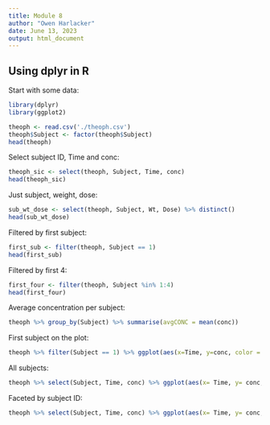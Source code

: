 ```yaml
---
title: Module 8
author: "Owen Harlacker"
date: June 13, 2023
output: html_document
---
```


## Using dplyr in R

Start with some data:
```r
library(dplyr)
library(ggplot2)

theoph <- read.csv('./theoph.csv')
theoph$Subject <- factor(theoph$Subject)
head(theoph)
```


Select subject ID, Time and conc:
```r
theoph_sic <- select(theoph, Subject, Time, conc)
head(theoph_sic)
```

Just subject, weight, dose:
```r
sub_wt_dose <- select(theoph, Subject, Wt, Dose) %>% distinct()
head(sub_wt_dose)
```


Filtered by first subject:
```r
first_sub <- filter(theoph, Subject == 1)
head(first_sub)
```


Filtered by first 4:
```r
first_four <- filter(theoph, Subject %in% 1:4)
head(first_four)
```


Average concentration per subject:
```r
theoph %>% group_by(Subject) %>% summarise(avgCONC = mean(conc))
```


First subject on the plot:
```r
theoph %>% filter(Subject == 1) %>% ggplot(aes(x=Time, y=conc, color = Subject))+geom_line()

```


All subjects:
```r
theoph %>% select(Subject, Time, conc) %>% ggplot(aes(x= Time, y= conc, color = Subject))+geom_line()
```


Faceted by subject ID:
```r
theoph %>% select(Subject, Time, conc) %>% ggplot(aes(x= Time, y= conc, color = Subject))+geom_line() + facet_wrap(theoph$Subject)
```
